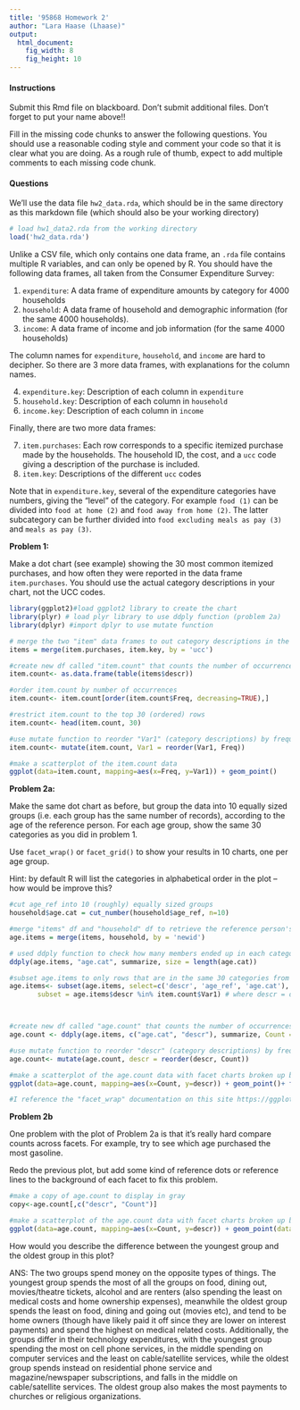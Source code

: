 ```yaml
---
title: '95868 Homework 2'
author: "Lara Haase (Lhaase)"
output: 
  html_document:
    fig_width: 8
    fig_height: 10
---
```


#### Instructions 

Submit this Rmd file on blackboard. Don't submit additional files. Don't forget to put your name above!!

Fill in the missing code chunks to answer the following questions. You should use a reasonable coding style and comment your code so that it is clear what you are doing. As a rough rule of thumb, expect to add multiple comments to each missing code chunk.

#### Questions 


We'll use the data file `hw2_data.rda`, which should be in the same directory as this markdown file (which should also be your working directory)
```r
# load hw1_data2.rda from the working directory
load('hw2_data.rda')
```

Unlike a CSV file, which only contains one data frame, an `.rda` file contains multiple R variables, and can only be opened by R. You should have the following data frames, all taken from the Consumer Expenditure Survey:

1. `expenditure`: A data frame of expenditure amounts by category for 4000 households
2. `household`: A data frame of household and demographic information (for the same 4000 households).
3. `income`: A data frame of income and job information (for the same 4000 households)

The column names for `expenditure`, `household`, and `income` are hard to decipher. So there are 3 more data frames, with explanations for the column names.

4. `expenditure.key`: Description of each column in `expenditure`
5. `household.key`: Description of each column in `household`
6. `income.key`: Description of each column in `income`

Finally, there are two more data frames:

7. `item.purchases`: Each row corresponds to a specific itemized purchase made by the households. The household ID, the cost, and a `ucc` code giving a description of the purchase is included.
8. `item.key`: Descriptions of the different `ucc` codes

Note that in `expenditure.key`, several of the expenditure categories have numbers, giving the "level" of the category. For example `food (1)` can be divided into `food at home (2)` and `food away from home (2)`. The latter subcategory can be further divided into `food excluding meals as pay (3)` and `meals as pay (3)`.

**Problem 1:** 

Make a dot chart (see example) showing the 30 most common itemized purchases, and how often they were reported in the data frame `item.purchases`. You should use the actual category descriptions in your chart, not the UCC codes.

```r

library(ggplot2)#load ggplot2 library to create the chart
library(plyr) # load plyr library to use ddply function (problem 2a)
library(dplyr) #import dplyr to use mutate function

# merge the two "item" data frames to out category descriptions in the data to be graphed, call merged df "items"
items = merge(item.purchases, item.key, by = 'ucc')

#create new df called "item.count" that counts the number of occurrences of each unique description
item.count<- as.data.frame(table(items$descr))

#order item.count by number of occurrences
item.count<- item.count[order(item.count$Freq, decreasing=TRUE),]

#restrict item.count to the top 30 (ordered) rows
item.count<- head(item.count, 30)

#use mutate function to reorder "Var1" (category descriptions) by frequency rather than alphabetical
item.count<- mutate(item.count, Var1 = reorder(Var1, Freq))

#make a scatterplot of the item.count data
ggplot(data=item.count, mapping=aes(x=Freq, y=Var1)) + geom_point()

```

**Problem 2a:**

Make the same dot chart as before, but group the data into 10 equally sized groups (i.e. each group has the same number of records), according to the age of the reference person. For each age group, show the same 30 categories as you did in problem 1. 

Use `facet_wrap()` or `facet_grid()` to show your results in 10 charts, one per age group. 

Hint: by default R will list the categories in alphabetical order in the plot -- how would be improve this?

```r
#cut age_ref into 10 (roughly) equally sized groups
household$age.cat = cut_number(household$age_ref, n=10)

#merge "items" df and "household" df to retrieve the reference person's age and age category, save as "age.items" df
age.items = merge(items, household, by = 'newid')

# used ddply function to check how many members ended up in each category
ddply(age.items, "age.cat", summarize, size = length(age.cat))

#subset age.items to only rows that are in the same 30 categories from problem 1 (the value in "descr" column is also in the previous df "item.count") -- also only save the two columns of interest, "descr" and "age_ref"
age.items<- subset(age.items, select=c('descr', 'age_ref', 'age.cat'), 
       subset = age.items$descr %in% item.count$Var1) # where descr = desc in item.count



#create new df called "age.count" that counts the number of occurrences of each unique description by age.cat groups
age.count <- ddply(age.items, c("age.cat", "descr"), summarize, Count = length(descr))

#use mutate function to reorder "descr" (category descriptions) by frequency rather than alphabetical
age.count<- mutate(age.count, descr = reorder(descr, Count))

#make a scatterplot of the age.count data with facet charts broken up by age category
ggplot(data=age.count, mapping=aes(x=Count, y=descr)) + geom_point()+ facet_wrap("age.cat", ncol = 5)

#I reference the "facet_wrap" documentation on this site https://ggplot2.tidyverse.org/reference/facet_wrap.html to figure out how to make the layout better with "ncol" 


```

**Problem 2b**

One problem with the plot of Problem 2a is that it's really hard compare counts across facets. For example, try to see which age purchased the most gasoline.

Redo the previous plot, but add some kind of reference dots or reference lines to the background of each facet to fix this problem.

```r

#make a copy of age.count to display in gray
copy<-age.count[,c("descr", "Count")]

#make a scatterplot of the age.count data with facet charts broken up by age category
ggplot(data=age.count, mapping=aes(x=Count, y=descr)) + geom_point(data = copy, color='grey', size=1)+ geom_point()+ facet_wrap("age.cat", ncol = 5) 


```

How would you describe the difference between the youngest group and the oldest group in this plot?

ANS: The two groups spend money on the opposite types of things. The youngest group spends the most of all the groups on food, dining out, movies/theatre tickets, alcohol and are renters (also spending the least on medical costs and home ownership expenses), meanwhile the oldest group spends the least on food, dining and going out (movies etc), and tend to be home owners (though have likely paid it off since they are lower on interest payments) and spend the highest on medical related costs. Additionally, the groups differ in their technology expenditures, with the youngest group spending the most on cell phone services, in the middle spending on computer services and the least on cable/satellite services, while the oldest group spends instead on residential phone service and magazine/newspaper subscriptions, and falls in the middle on cable/satellite services. The oldest group also makes the most payments to churches or religious organizations. 